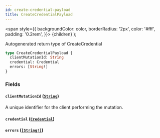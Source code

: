 ```yaml
---
id: create-credential-payload
title: CreateCredentialPayload
---
```


<span
style={{
      backgroundColor: color,
      borderRadius: '2px',
      color: '#fff',
      padding: '0.2rem',
    }}>
{children}
</span>
);

Autogenerated return type of CreateCredential

```graphql
type CreateCredentialPayload {
  clientMutationId: String
  credential: Credential
  errors: [String!]
}
```

### Fields

#### `clientMutationId` ([`String`](/api/graphql/documentation/scalars/string))

A unique identifier for the client performing the mutation.

#### `credential` ([`Credential`](/api/graphql/documentation/objects/credential))

#### `errors` ([`[String!]`](/api/graphql/documentation/scalars/string))
